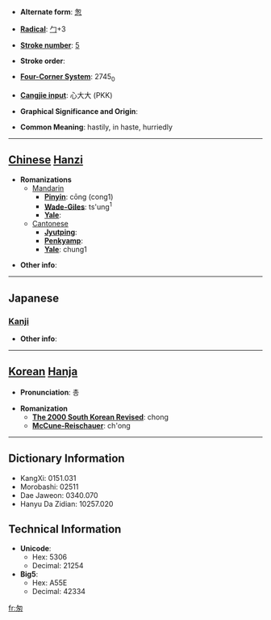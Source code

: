 * '''Alternate form''': [[怱]]

* '''[[Wiktionary:Chinese radical index| Radical]]''': [[Wiktionary:Chinese radical index 勹|勹]]+3

* '''[[Wiktionary:Chinese total strokes index|Stroke number]]''': [[Wiktionary:Chinese total strokes index 5|5]]

* '''Stroke order''': 

* '''[[Wiktionary:Chinese four corner index|Four-Corner System]]''': 2745<sub>0</sub>

* '''[[Wiktionary:Chinese Cangjie index|Cangjie input]]''': 心大大 (PKK)

* '''Graphical Significance and Origin''': 

* '''Common Meaning''': hastily, in haste, hurriedly

----

== [[Chinese]] [[Hanzi]] ==

* '''Romanizations'''
** [[Mandarin]]
*** '''[[Pinyin]]''': cōng (cong1)
*** '''[[Wade-Giles]]''': ts'ung<sup>1</sup>
*** '''[[Yale]]''': 
**[[Cantonese]]
***'''[[Jyutping]]''':
***'''[[Penkyamp]]''': 
***'''[[Yale]]''': chung1

* '''Other info''': 

----

==Japanese==
===[[Kanji]]===
{{kanji|on readings=[[そう]] (sō)|kun readings=[[いそがしい]] (isogashii)}}

* '''Other info''':  

----

== [[Korean]] [[Hanja]] ==

* '''Pronunciation''': 총

* '''Romanization'''
** '''[[The 2000 South Korean Revised Romanization|The 2000 South Korean Revised]]''': chong
** '''[[McCune-Reischauer]]''': ch'ong

----

== Dictionary Information ==

* KangXi: 0151.031
* Morobashi: 02511
* Dae Jaweon: 0340.070
* Hanyu Da Zidian: 10257.020

== Technical Information ==

* '''Unicode''':
** Hex: 5306
** Decimal: 21254
* '''Big5''':
** Hex: A55E
** Decimal: 42334

[[fr:匆]]